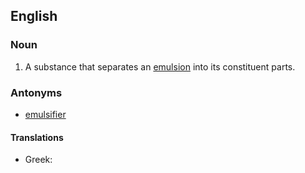==English==

===Noun===
{{en-noun}}

#A substance that separates an [[emulsion]] into its constituent parts. 

===Antonyms===
*[[emulsifier]]

====Translations====
{{trans-top|a substance that separates an emulsion into its constituent parts}}
* Greek: {{t|el|απογαλακτωματοποιητής|m|tr=apogalaktomatopoi'itís|sc=Grek}}
{{trans-mid}}
{{trans-bottom}}